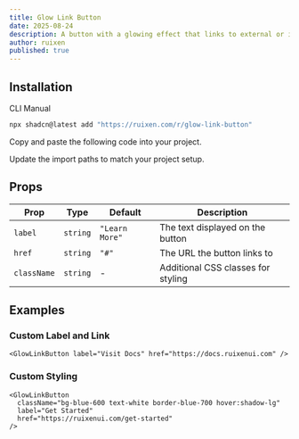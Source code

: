 ```yaml
---
title: Glow Link Button
date: 2025-08-24
description: A button with a glowing effect that links to external or internal pages
author: ruixen
published: true
---
```


<ComponentPreview name="glow-link-button-demo" />

## Installation

<Tabs defaultValue="cli">

<TabsList>
  <TabsTrigger value="cli">CLI</TabsTrigger>
  <TabsTrigger value="manual">Manual</TabsTrigger>
</TabsList>
<TabsContent value="cli">

```bash
npx shadcn@latest add "https://ruixen.com/r/glow-link-button"
```

</TabsContent>

<TabsContent value="manual">

<Steps>

<Step>Copy and paste the following code into your project.</Step>

<ComponentSource name="glow-link-button" />

<Step>Update the import paths to match your project setup.</Step>

</Steps>

</TabsContent>

</Tabs>

## Props

| Prop        | Type     | Default        | Description                        |
| ----------- | -------- | -------------- | ---------------------------------- |
| `label`     | `string` | `"Learn More"` | The text displayed on the button   |
| `href`      | `string` | `"#"`          | The URL the button links to        |
| `className` | `string` | -              | Additional CSS classes for styling |

## Examples

### Custom Label and Link

```tsx
<GlowLinkButton label="Visit Docs" href="https://docs.ruixenui.com" />
```

### Custom Styling

```tsx
<GlowLinkButton
  className="bg-blue-600 text-white border-blue-700 hover:shadow-lg"
  label="Get Started"
  href="https://ruixenui.com/get-started"
/>
```
